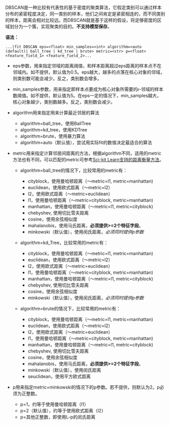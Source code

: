 DBSCAN是一种比较有代表性的基于密度的聚类算法，它假定类别可以通过样本分布的紧密程度决定，同一类别的样本，他们之间肯定是紧密相连的，而不同类别的样本，距离会相对比较远。而DBSCAN就是基于这样的假设，将足够密度的区域划分为一个簇，实现聚类的目的。**不支持模型保存**。


**语法：**
```
...|fit DBSCAN eps=<float> min_samples=<int> algorithm=<auto (default)| ball_tree | kd_tree | brute> metric=<str> p=<float> <feature_field_1> <feature_field_2>... 
```

- eps参数，用来指定邻域的距离阈值，和样本距离超过eps距离的样本点不在邻域内。如不提供，默认值为0.5。eps越大，越多的点落在核心对象的邻域，则类别数可能会减少。反之，类别数会增多。

- min_samples参数，用来指定即样本点要成为核心对象所需要的𝜖-邻域的样本数阈值。如不提供，默认值为5。在eps一定的情况下，min_samples越大，核心对象越少，类别数越多。反之，类别数会减少。

- algorithm用来指定用来计算最近邻居的算法
	+ algorithm=ball_tree，使用BallTree
	+ algorithm=kd_tree，使用KDTree
	+ algorithm=brute，使用暴力算法
	+ algorithm=auto（默认值），尝试用实际fit的数值决定最适合的算法

- metric用来指定计算邻居间距离的方法，根据algorithm不同，适用的metric方法也有不同，可以匹配的metric可参考[Sci-kit Learn支持的距离衡量方法](https://scikit-learn.org/stable/modules/generated/sklearn.neighbors.DistanceMetric.html)。
	+ algorithm=ball_tree的情况下，比较常用的metric有：
		- cityblock，使用曼哈顿距离（～metric=l1, metric=manhattan)
		- euclidean，使用欧式距离（～metric=l2）
		- l2，使用欧式距离（～metric=euclidean）
		- l1，使用曼哈顿距离（～metric=cityblock, metric=manhattan)
		- manhattan，使用曼哈顿距离（～metric=l1, metric=cityblock)
		- chebyshev, 使用切比雪夫距离
		- cosine，使用余弦相似度
		- mahalanobis，使用马氏距离，**必须提供>=2个特征字段**。
		- minkowski（默认值），使用闵氏距离，*必须同时提供p参数*
				
	+ algorithm=kd_Tree，比较常用的metric有：
		- cityblock，使用曼哈顿距离（～metric=l1, metric=manhattan)
		- euclidean，使用欧式距离（～metric=l2）
		- l2，使用欧式距离（～metric=euclidean）
		- l1，使用曼哈顿距离（～metric=cityblock, metric=manhattan)
		- manhattan，使用曼哈顿距离（～metric=l1, metric=cityblock)
		- chebyshev, 使用切比雪夫距离
		- cosine，使用余弦相似度
		- minkowski（默认值），使用闵氏距离，*必须同时提供p参数*

	+ algorithm=brute的情况下，比较常用的metric有：
		- cityblock，使用曼哈顿距离（～metric=l1, metric=manhattan)
		- euclidean，使用欧式距离（～metric=l2）
		- l2，使用欧式距离（～metric=euclidean）
		- l1，使用曼哈顿距离（～metric=cityblock, metric=manhattan)
		- manhattan，使用曼哈顿距离（～metric=l1, metric=cityblock)
		- chebyshev, 使用切比雪夫距离
		- cosine，使用余弦相似度
		- mahalanobis，使用马氏距离，**必须提供>=2个特征字段**。
		- minkowski（默认值），使用闵氏距离
		- seuclidean，使用平方欧式距离

- p用来指定metric=minkowski的情况下的p参数。若不提供，则默认为2。p必须为正整数。
	- p=1，约等于使用曼哈顿距离（l1）
	- p=2（默认值），约等于使用欧式距离（l2）
	- p=其他正整数，即使用L-p的闵氏距离